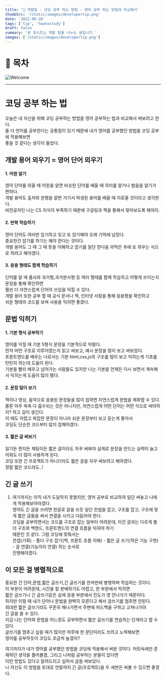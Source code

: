 ```yaml
---
title: '💖 개발팁 - 코딩 공부 하는 방법 - 영어 공부 하는 방법과 비교해서'
thumbSrc: '/static/images/developertip.png'
date: '2022-09-28'
tags: ['tip', 'howtostudy']
draft: false
summary: '본 포스트는 개발 팁을 나누는 글입니다.'
images: ['/static/images/developertip.png']
---
```


# 📌 목차

![Welcome](/static/images/developertip.png)

---

# 코딩 공부 하는 법

오늘은 내 자신을 위해 코딩 공부하는 방법을 영어 공부하는 법과 비교해서 써보려고 한다.<br/>
둘 다 언어를 공부한다는 공통점이 있기 때문에 내가 영어를 공부했던 방법을 코딩 공부에 적용해보면 <br/>
좋을 것 같다는 생각이 들었다.

## 개발 용어 외우기 = 영어 단어 외우기

#### 1. 어원 알기<br/>

영어 단어를 외울 때 어원을 알면 비슷한 단어를 배울 때 의미를 알거나 발음을 알기가 편하다. <br/>
개발 용어도 출처와 원형을 알면 거기서 파생된 용어를 배울 때 이로울 것이라고 생각한다.<br/>
비전공자인 나는 CS 지식이 부족하기 때문에 구글링과 책을 통해서 찾아보도록 해야지.<br/>

#### 2. 반복 학습하기<br/>

영어 단어도 여러번 암기하고 잊고 또 암기해야 오래 기억에 남았다.<br/>
중요한건 암기를 하기는 해야 한다는 것이다. <br/>
개발 용어도 그 때 그 때 뜻을 이해하고 암기를 일단 한다음 까먹은 후에 또 외우는 식으로 하려고 해야겠다.

#### 3. 응용 형태도 함께 학습하기<br/>

단어를 알 때 품사와 과거형,과거분사형 등 여러 형태를 함께 학습하고 어떻게 쓰이는지 문장을 통해 확인하면<br/>
훨씬 더 자연스럽게 단어의 쓰임을 익힐 수 있다. <br/>
개발 용어 또한 공부 할 때 공식 문서나 책, 인터넷 서핑을 통해 응용형을 확인하고 <br/>
쉬운 형태의 코드를 보며 사용을 익히면 좋겠다.

## 문법 익히기

#### 1. 기본 형식 공부하기<br/>

영어를 익힐 때 기본 5형식 문장을 기본적으로 익혔다.<br/>
먼저 어떤 구조로 이루어졌는지 읽고 써보고, 예시 문장을 많이 보고 써보았다. <br/>
프론트엔드를 배우는 나로서는 기본 html,css,js의 구조를 많이 보고 익히는게 기초를 탄탄히 하는데 도움이 된다.<br/>
기본을 빨리 배우고 넘어가는 사람들도 있지만 나는 기본을 언제든 다시 보면서 계속해서 익히는게 도움이 많이 됐다.

#### 2. 문장 많이 보기<br/>

책이나 영상, 음악으로 응용된 문장들을 많이 접하면 자연스럽게 문법을 체화할 수 있다.<br/>
물론 아주 쏙쏙 다 흡수되는 것은 아니지만, 자연스럽게 어떤 단어는 어떤 식으로 써야하지? 하고 감이 생긴다.<br/>
이 때도 어렵고 복잡한 문장이 아니라 쉬운 문장부터 보고 듣는게 좋아서<br/>
코딩도 단순한 코드부터 많이 접해야겠다.<br/>

#### 3. 짧은 글 써보기<br/>

일기든 편지든 채팅이든 짧은 글이라도 자꾸 써봐야 실제로 문장을 만드는 실력이 늘고 어휘도 더 많이 사용하게 된다.<br/>
코딩 또한 긴 프로젝트가 아니더라도 짧은 글을 자꾸 써보려고 해야겠다.<br/>
정말 짧은 코드라도..!

## 긴 글 쓰기

1. 여기까지는 아직 내가 도달하지 못했지만, 영어 공부로 비교하여 일단 써놓고 나에게 적용해보아야겠다.<br/>
   영어도 긴 글을 쓰려면 한글로 글을 쓰듯 일단 컨셉을 잡고, 구조를 잡고, 구조에 맞게 짧은 글들을 써서 연결을 시키고 다듬어야 한다. <br/>
   코딩을 공부하면서는 코드를 구조로 잡는 일부터 어려운데, 이건 글과는 다르게 폴더 구조와 백엔드, 프론트엔드의 연결 흐름을 익혀야 하기 <br/>
   때문인 것 같다.
   그럼 코딩에 맞춰서는 <br/>
   컨셉(기획) - 폴더 구조 잡기(백, 프론트 흐름 이해) - 짧은 글 쓰기(작은 기능 구현) - 글 연결(기능끼리 연결) 하는 순서로 <br/>
   진행해야겠다.

## 이 모든 걸 병렬적으로

중요한 건 단어,문법,짧은 글쓰기,긴 글쓰기를 한꺼번에 병행하며 학습하는 것이다.<br/>
이 부분이 어려운데, 시간을 잘 분배하기도 어렵고, 한 부분에서 막히면 <br/>
짧은 글쓰기나 긴 글쓰기같은 실제 응용 부분에서 진도가 영 안나가기 때문이다. <br/>
하지만 이럴 때 내가 단어나 문법을 완벽히 모른다고 해서 글쓰기를 멈추면 안된다. <br/>
최대한 짧은 글쓰기라도 꾸준히 해나가면서 주변에 피드백을 구하고 고쳐나가야 <br/>
긴 글을 쓸 수 있다. <br/>
지금 나는 단어와 문법을 어느정도 공부하면서 짧은 글쓰기를 연습하는 단계라고 할 수 있다. <br/>
글쓰기를 멈추고 싶을 때가 많지만 하루에 한 문단이라도 쓰려고 노력해보면 <br/>
영어를 공부하듯이 코딩도 조금씩 늘겠지?<br/>

여기까지가 내가 영어를 공부했던 방법을 코딩에 적용해서 써본 것이다.
머릿속에만 존재하던 생각을 풀어볼겸, 그리고 나처럼 공부하는 분들이 있다면 <br/>
이런 방법도 있다고 알려드리고 싶어서 글을 써보았다.<br/>
나 자신도 이 방법을 토대로 연말까지 긴 글(프로젝트)을 두 세번은 써볼 수 있으면 좋겠다.
